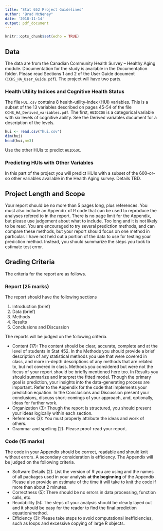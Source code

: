 ```yaml
---
title: "Stat 652 Project Guidelines"
author: "Brad McNeney"
date: '2018-11-14'
output: pdf_document
---
```


```r
knitr::opts_chunk$set(echo = TRUE)
```

## Data 

The data are from the Canadian Community Health Survey --
Healthy Aging module. Documentation for the study
is available in the Documentation folder. Please read
Sections 1 and 2 of the User Guide document 
(`CCHS_HA_User_Guide.pdf`). The project will have
two parts.

### Health Utility Indices and Cognitive Health Status

The file `HUI.csv` contains 8 health-utility-index (HUI)
variables. This is a subset of the 13 variables described
on pages 45-54 of the file `CCHS_HA_Derived_variables.pdf`.
The first, `HUIDCOG` is a categorical variable
with six levels of cognitive ability. See the Derived variables
document for a description of the levels.

```r
hui <- read.csv("hui.csv")
dim(hui)
head(hui,n=3)
```

Use the other HUIs to predict `HUIDGOC`.

### Predicting HUIs with Other Variables

In this part of the project you will predict HUIs
with a subset of the 600-or-so other variables
available in the Health Aging survey. Details
TBD.

## Project Length and Scope

Your report should be no more than 5 pages long, plus
references. You must also include an Appendix of R code that
can be used to reproduce the analyses refered to in
the report. There is no page limit for the Appendix, but
please use judgement about what to include. Too long
and it is not likely to be read.
You are encouraged to 
try several prediction methods, and can compare 
these methods, but your report should focus on 
one method in particular. I have not held out
a portion of the data to use for testing your
prediction method. Instead, you should summarize 
the steps you took to estimate test error.

## Grading Criteria

The criteria for the report are as follows.

### Report (25 marks)

The report should have the following sections

1. Introduction (brief)
2. Data (brief)
3. Methods
4. Results
5. Conclusions and Discussion  
    
The reports will be judged on the following criteria.

* Content (17): 
The content should be clear, accurate, complete and at the 
level of students in Stat 452. In the Methods you should provide a brief
description of any statistical methods you use that were covered
in class, and more in-depth descriptions of any methods that are
related to, but not covered in class. Methods you considered 
but were not the focus of your report should be briefly mentioned 
here too.
In Results you should summarize and interpret the fitted model. 
Though the primary goal is prediction, your insights into the 
data-generating process are important. Refer to the Appendix for
the code that implements your prediction equation.
In the Conclusions and Discussion present your conclusions, 
discuss short-comings of your approach, and, optionally,
ideas for further work.
* Organization (3): Though the report is structured, you should
present your ideas logically within each section.
* References (3): You must properly attribute the ideas and 
work of others.
* Grammar and spelling (2): Please proof-read your report.

### Code (15 marks)

The code in your Appendix
should be correct, readable and should knit without
errors. A secondary consideration is efficiency. 
The Appendix will be judged on the following criteria.

* Software Details (2): List the version of R you are using
and the names of all packages used in your analysis **at the beginning**
of the Appendix. Please also provide an estimate of the time
it will take to knit the code if more than about 2 minutes.
* Correctness (5): There should be no errors in data
processing, function calls, etc.
* Readability (5): The steps of your analysis should 
be clearly layed out and it should be easy for the reader
to find the final prediction equation/method.
* Efficiency (3): Please take steps to avoid computational
inefficiencies, such as loops and excessive copying of 
large R objects.
